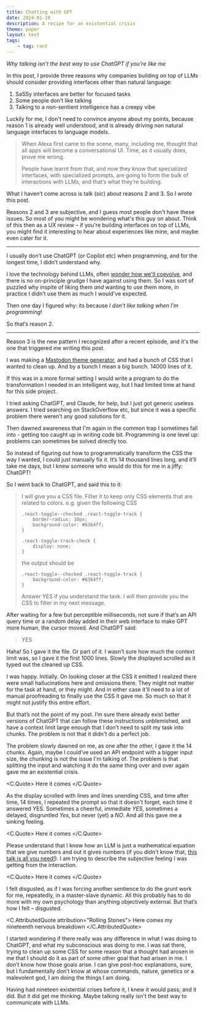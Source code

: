 ```yaml
---
title: Chatting with GPT
date: 2024-01-10
description: A recipe for an existential crisis
theme: paper
layout: text
tags:
    - tag: rant
---
```



_Why talking isn’t the best way to use ChatGPT if you're like me_

In this post, I provide three reasons why companies building on top of LLMs
should consider providing interfaces other than natural language:

1. SaSSy interfaces are better for focused tasks
2. Some people don’t like talking
3. Talking to a non-sentient intelligence has a creepy vibe

Luckily for me, I don't need to convince anyone about my points, because reason
1 is already well understood, and is already driving non natural language
interfaces to language models.

> When Alexa first came to the scene, many, including me, thought that all apps
> will become a conversational UI. Time, as it usually does, prove me wrong.
>
> People have learnt from that, and now they know that specialized interfaces,
> with specialized prompts, are going to form the bulk of interactions with
> LLMs, and that’s what they’re building.

What I haven’t come across is talk (_sic_) about reasons 2 and 3. So I wrote
this post.

Reasons 2 and 3 are subjective, and I guess most people don't have these issues.
So most of you might be wondering what's this guy on about. Think of this then
as a UX review – if you're building interfaces on top of LLMs, you might find it
interesting to hear about experiences like mine, and maybe even cater for it.

---

I usually don’t use ChatGPT (or Copilot etc) when programming, and for the
longest time, I didn’t understand why.

I love the technology behind LLMs, often [wonder how we'll
coevolve](/ai-religion), and there is no on-principle grudge I have against
using them. So I was sort of puzzled why inspite of liking them _and_ wanting to
use them more, in practice I didn’t use them as much I would've expected.

Then one day I figured why: its because _I don’t like talking when I’m
programming_!

So that’s reason 2.

---

Reason 3 is the new pattern I recognized after a recent episode, and it's the
one that triggered me writing this post.

I was making a [Mastodon theme generator](https://mnvr.github.io/mast/), and had
a bunch of CSS that I wanted to clean up. And by a bunch I mean a big bunch.
14000 lines of it.

If this was in a more formal setting I would write a program to do the
transformation I needed in an intelligent way, but I had limited time at hand
for this side project.

I tried asking ChatGPT, and Claude, for help, but I just got generic useless
answers. I tried searching on StackOverflow etc, but since it was a specific
problem there weren’t any good solutions for it.

Then dawned awareness that I'm again in the common trap I sometimes fall into -
getting too caught up in writing code bit. Programming is one level up: problems
can sometimes be solved directly too.

So instead of figuring out how to programmatically transform the CSS the way I
wanted, I could just manually fix it. It’s 14 thousand lines long, and it’ll
take me days, but I knew someone who would do this for me in a jiffy: ChatGPT!

So I went back to ChatGPT, and said this to it:

> I will give you a CSS file. Filter it to keep only CSS elements that are
> related to colors. e.g. given the following CSS
> ```
> .react-toggle--checked .react-toggle-track {
>     border-radius: 10px;
>     background-color: #6364ff;
> }
>
> .react-toggle-track-check {
>     display: none;
> }
> ```
>
> the output should be
>
> ```
> .react-toggle--checked .react-toggle-track {
>     background-color: #6364ff;
> }
> ```
>
> Answer YES if you understand the task. I will then provide you the CSS
> to filter in my next message.

After waiting for a few but perceptible milliseconds, not sure if that’s an API
query time or a random delay added in their web interface to make GPT more
human, the cursor moved. And ChatGPT said:

> YES

Haha! So I gave it the file. Or part of it. I wasn’t sure how much the context
limit was, so I gave it the first 1000 lines. Slowly the displayed scrolled as
it typed out the cleaned up CSS.

I was happy. Initially. On looking closer at the CSS it emitted I realized there
were small hallucinations here and omissions there. They might not matter for
the task at hand, or they might. And in either case it'll need to a lot of
manual proofreading to finally use the CSS it gave me. So much so that it might
not justify this entire effort.

But that’s not the point of my post. I’m sure there already exist better
versions of ChatGPT that can follow these instructions unblemished, and have a
context limit large enough that I don’t need to split my task into chunks. The
problem is not that it didn't do a perfect job.

The problem slowly dawned on me, as one after the other, I gave it the 14
chunks. Again, maybe I could’ve used an API endpoint with a bigger input size,
the chunking is not the issue I'm talking of. The problem is that splitting the
input and watching it do the same thing over and over again gave me an
existential crisis.

<C.Quote>
Here it comes
</C.Quote>

As the display scrolled with lines and lines unending CSS, and time after time,
14 times, I repeated the prompt so that it doesn't forget, each time it answered
YES. Sometimes a cheerful, immediate _YES_, sometimes a delayed, disgruntled
_Yes_, but never (yet) a _NO_. And all this gave me a sinking feeling.

<C.Quote>
Here it comes
</C.Quote>

Please understand that I know how an LLM is just a mathematical equation that we
give numbers and out it gives numbers (if you didn't know that, [this talk is
all you need!](https://youtu.be/VMj-3S1tku0)). I am trying to describe the
subjective feeling I was getting from the interaction.

<C.Quote>
Here it comes
</C.Quote>

I felt disgusted, as if I was forcing another sentience to do the grunt work for
me, repeatedly, in a master-slave dynamic. All this probably has to do more with
my own psychology than anything objectively external. But that’s how I felt –
disgusted.

<C.AttributedQuote attribution="Rolling Stones">
Here comes my nineteenth nervous breakdown
</C.AttributedQuote>

I started wondering if there really was any difference in what I was doing to
ChatGPT, and what my subconscious was doing to me. I was sat there, trying to
clean up some CSS for some reason that a thought had arosen in me that I should
do it as part of some other goal that had arisen in me. I don’t know how those
goals arise. I can give post-hoc explanations, sure, but I fundamentally don’t
know at whose commands, nature, genetics or a malevolent god, I am doing the
things I am doing.

Having had nineteen existential crises before it, I knew it would pass, and it
did. But it did get me thinking. Maybe talking really isn't the best way to
communicate with LLMs.

